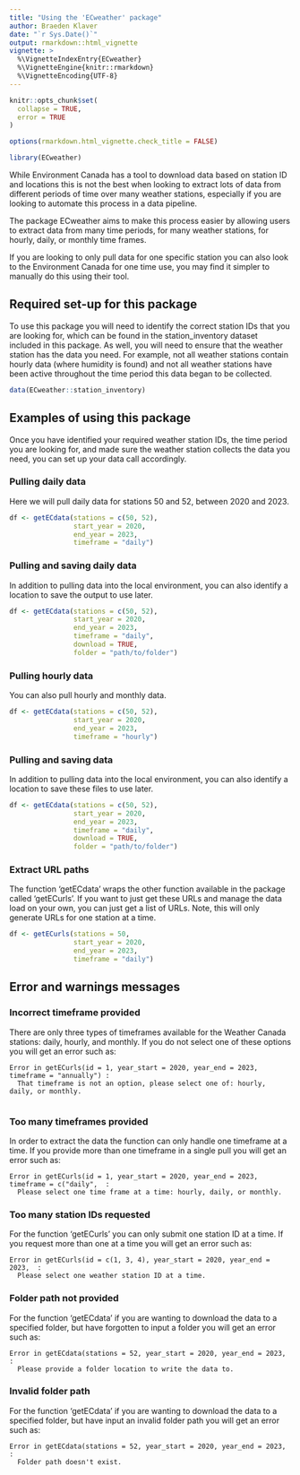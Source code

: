 ```yaml
---
title: "Using the 'ECweather' package"
author: Braeden Klaver
date: "`r Sys.Date()`"
output: rmarkdown::html_vignette
vignette: >
  %\VignetteIndexEntry{ECweather}
  %\VignetteEngine{knitr::rmarkdown}
  %\VignetteEncoding{UTF-8}
---
```


```r
knitr::opts_chunk$set(
  collapse = TRUE,
  error = TRUE
)

options(rmarkdown.html_vignette.check_title = FALSE)

```

```r

library(ECweather)

```

While Environment Canada has a tool to download data based on station ID and locations
this is not the best when looking to extract lots of data from different periods of time
over many weather stations, especially if you are looking to automate this process in a 
data pipeline. 

The package ECweather aims to make this process easier by allowing users to extract data
from many time periods, for many weather stations, for hourly, daily, or monthly time frames.

If you are looking to only pull data for one specific station you can also look to the Environment
Canada for one time use, you may find it simpler to manually do this using their tool.

## Required set-up for this package

To use this package you will need to identify the correct station IDs that you are looking for, 
which can be found in the station_inventory dataset included in this package. As well, you 
will need to ensure that the weather station has the data you need. For example, not all weather
stations contain hourly data (where humidity is found) and not all weather stations have been active
throughout the time period this data began to be collected.

```r

data(ECweather::station_inventory)

```

## Examples of using this package

Once you have identified your required weather station IDs, the time period you are looking for,
and made sure the weather station collects the data you need, you can set up your data call accordingly.

### Pulling daily data

Here we will pull daily data for stations 50 and 52, between 2020 and 2023.

```r

df <- getECdata(stations = c(50, 52),
                start_year = 2020,
                end_year = 2023,
                timeframe = "daily")

```

### Pulling and saving daily data

In addition to pulling data into the local environment, you can also identify a location to save the output
to use later.

```r

df <- getECdata(stations = c(50, 52),
                start_year = 2020,
                end_year = 2023,
                timeframe = "daily",
                download = TRUE,
                folder = "path/to/folder")

```

### Pulling hourly data

You can also pull hourly and monthly data.

```r

df <- getECdata(stations = c(50, 52),
                start_year = 2020,
                end_year = 2023,
                timeframe = "hourly")

```


### Pulling and saving data

In addition to pulling data into the local environment, you can also identify a location to save these files
to use later.

```r

df <- getECdata(stations = c(50, 52),
                start_year = 2020,
                end_year = 2023,
                timeframe = "daily",
                download = TRUE,
                folder = "path/to/folder")

```

### Extract URL paths

The function 'getECdata' wraps the other function available in the package called 'getECurls'.
If you want to just get these URLs and manage the data load on your own, you can just get a 
list of URLs. Note, this will only generate URLs for one station at a time.

```r

df <- getECurls(stations = 50,
                start_year = 2020,
                end_year = 2023,
                timeframe = "daily")

```


## Error and warnings messages

### Incorrect timeframe provided

There are only three types of timeframes available for the Weather Canada stations: 
daily, hourly, and monthly. If you do not select one of these options you will get an error
such as:

```
Error in getECurls(id = 1, year_start = 2020, year_end = 2023, timeframe = "annually") : 
  That timeframe is not an option, please select one of: hourly, daily, or monthly.
  
```

### Too many timeframes provided

In order to extract the data the function can only handle one timeframe at a time. If
you provide more than one timeframe in a single pull you will get an error such as:

```
Error in getECurls(id = 1, year_start = 2020, year_end = 2023, timeframe = c("daily",  : 
  Please select one time frame at a time: hourly, daily, or monthly.
```

### Too many station IDs requested

For the function 'getECurls' you can only submit one station ID at a time. If you
request more than one at a time you will get an error such as:

```
Error in getECurls(id = c(1, 3, 4), year_start = 2020, year_end = 2023,  : 
  Please select one weather station ID at a time.
```

### Folder path not provided

For the function 'getECdata' if you are wanting to download the data to a specified folder, but have forgotten
to input a folder you will get an error such as:

```
Error in getECdata(stations = 52, year_start = 2020, year_end = 2023,  : 
  Please provide a folder location to write the data to.
```

### Invalid folder path

For the function 'getECdata' if you are wanting to download the data to a specified folder, but have input
an invalid folder path you will get an error such as:

```
Error in getECdata(stations = 52, year_start = 2020, year_end = 2023,  : 
  Folder path doesn't exist.
```
